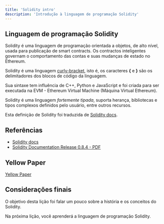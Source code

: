 ```yaml
---
title: 'Solidity intro'
description: 'Introdução à linguagem de programação Solidity'
---
```


## Linguagem de programação Solidity

Solidity é uma linguagem de programação orientada a objetos, de alto nível,
usada para publicação de smart contracts.
Os contractos inteligentes governam o comportamento das contas e suas mudanças de estado no Ethereum.

Solidity é uma linguagem
[curly-bracket](https://en.wikipedia.org/wiki/List_of_programming_languages_by_type#Curly-bracket_languages),
isto é, os caracteres **{** e **}** são os delimitadores dos blocos de código da linguagem.

Sua sintaxe tem influência de C++, Python e JavaScript e
foi criada para ser executada na EVM - Ethereum Virtual Machine (Máquina Virtual Ethereum).

Solidity é uma linguagem _fortemente tipada_, suporta herança, bibliotecas e
tipos complexos definidos pelo usuário, entre outros recursos.

Esta definição de Solidity foi traduzida de [Solidity docs](https://docs.soliditylang.org/).

## Referências

- [Solidity docs](https://docs.soliditylang.org/)
- [Solidity Documentation Release 0.8.4 - PDF](https://docs.soliditylang.org/_/downloads/en/v0.8.4/pdf/)

## Yellow Paper

[Yellow Paper](https://ethereum.github.io/yellowpaper/paper.pdf)

## Considerações finais

O objetivo desta lição foi falar um pouco sobre a história e os conceitos do Solidity.

Na próxima lição, você aprenderá a linguagem de programação Solidity.
